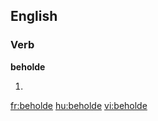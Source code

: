 ==English==

===Verb===
'''beholde'''

# {{obsolete spelling of|behold}}

[[fr:beholde]]
[[hu:beholde]]
[[vi:beholde]]
